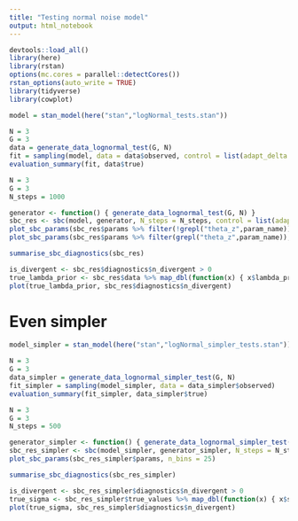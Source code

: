 ```yaml
---
title: "Testing normal noise model"
output: html_notebook
---
```



```r
devtools::load_all()
library(here)
library(rstan)
options(mc.cores = parallel::detectCores())
rstan_options(auto_write = TRUE)
library(tidyverse)
library(cowplot)

```

```r
model = stan_model(here("stan","logNormal_tests.stan"))
```

```r
N = 3
G = 3
data = generate_data_lognormal_test(G, N)
fit = sampling(model, data = data$observed, control = list(adapt_delta = 0.9), chains = 1)
evaluation_summary(fit, data$true)

```

```r
N = 3
G = 3
N_steps = 1000

generator <- function() { generate_data_lognormal_test(G, N) }
sbc_res <- sbc(model, generator, N_steps = N_steps, control = list(adapt_delta = 0.9))
plot_sbc_params(sbc_res$params %>% filter(!grepl("theta_z",param_name)), n_bins = 25)
plot_sbc_params(sbc_res$params %>% filter(grepl("theta_z",param_name)), n_bins = 25)

summarise_sbc_diagnostics(sbc_res)
```

```r
is_divergent <- sbc_res$diagnostics$n_divergent > 0
true_lambda_prior <- sbc_res$data %>% map_dbl(function(x) { x$lambda_prior}) 
plot(true_lambda_prior, sbc_res$diagnostics$n_divergent)

```

# Even simpler

```r
model_simpler = stan_model(here("stan","logNormal_simpler_tests.stan"))
```


```r
N = 3
G = 3
data_simpler = generate_data_lognormal_simpler_test(G, N)
fit_simpler = sampling(model_simpler, data = data_simpler$observed)
evaluation_summary(fit_simpler, data_simpler$true)

```

```r
N = 3
G = 3
N_steps = 500

generator_simpler <- function() { generate_data_lognormal_simpler_test(G, N) }
sbc_res_simpler <- sbc(model_simpler, generator_simpler, N_steps = N_steps, control = list(adapt_delta = 0.95))
plot_sbc_params(sbc_res_simpler$params, n_bins = 25)

summarise_sbc_diagnostics(sbc_res_simpler)
```

```r
is_divergent <- sbc_res_simpler$diagnostics$n_divergent > 0
true_sigma <- sbc_res_simpler$true_values %>% map_dbl(function(x) { x$sigma}) 
plot(true_sigma, sbc_res_simpler$diagnostics$n_divergent)

```

